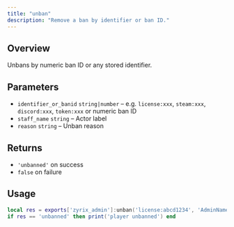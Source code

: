 ```yaml
---
title: "unban"
description: "Remove a ban by identifier or ban ID."
---
```


## Overview
Unbans by numeric ban ID or any stored identifier.

## Parameters
- `identifier_or_banid` `string|number` – e.g. `license:xxx`, `steam:xxx`, `discord:xxx`, `token:xxx` or numeric ban ID
- `staff_name` `string` – Actor label
- `reason` `string` – Unban reason

## Returns
- `'unbanned'` on success  
- `false` on failure

## Usage
```lua
local res = exports['zyrix_admin']:unban('license:abcd1234', 'AdminName', 'Appeal approved')
if res == 'unbanned' then print('player unbanned') end